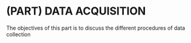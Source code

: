 # (PART) DATA ACQUISITION {-}

The objectives of this part is to discuss the different procedures of data collection

